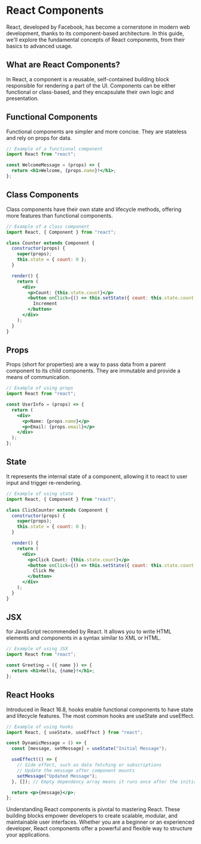 # React Components

React, developed by Facebook, has become a cornerstone in modern web development, thanks to its component-based architecture. In this guide, we'll explore the fundamental concepts of React components, from their basics to advanced usage.

## What are React Components?

In React, a component is a reusable, self-contained building block responsible for rendering a part of the UI. Components can be either functional or class-based, and they encapsulate their own logic and presentation.

## Functional Components

Functional components are simpler and more concise. They are stateless and rely on props for data.

```jsx
// Example of a functional component
import React from "react";

const WelcomeMessage = (props) => {
  return <h1>Welcome, {props.name}!</h1>;
};
```

## Class Components

Class components have their own state and lifecycle methods, offering more features than functional components.

```jsx
// Example of a class component
import React, { Component } from "react";

class Counter extends Component {
  constructor(props) {
    super(props);
    this.state = { count: 0 };
  }

  render() {
    return (
      <div>
        <p>Count: {this.state.count}</p>
        <button onClick={() => this.setState({ count: this.state.count + 1 })}>
          Increment
        </button>
      </div>
    );
  }
}
```

## Props

Props (short for properties) are a way to pass data from a parent component to its child components. They are immutable and provide a means of communication.

```jsx
// Example of using props
import React from "react";

const UserInfo = (props) => {
  return (
    <div>
      <p>Name: {props.name}</p>
      <p>Email: {props.email}</p>
    </div>
  );
};
```

## State

It represents the internal state of a component, allowing it to react to user input
and trigger re-rendering.

```jsx
// Example of using state
import React, { Component } from "react";

class ClickCounter extends Component {
  constructor(props) {
    super(props);
    this.state = { count: 0 };
  }

  render() {
    return (
      <div>
        <p>Click Count: {this.state.count}</p>
        <button onClick={() => this.setState({ count: this.state.count + 1 })}>
          Click Me
        </button>
      </div>
    );
  }
}
```

## JSX

for JavaScript recommended by React. It allows you to write HTML elements and components
in a syntax similar to XML or HTML.

```jsx
// Example of using JSX
import React from "react";

const Greeting = ({ name }) => {
  return <h1>Hello, {name}!</h1>;
};
```

## React Hooks

Introduced in React 16.8, hooks enable functional components to have state and lifecycle features. The most common hooks are useState and useEffect.

```jsx
// Example of using hooks
import React, { useState, useEffect } from "react";

const DynamicMessage = () => {
  const [message, setMessage] = useState("Initial Message");

  useEffect(() => {
    // Side effect, such as data fetching or subscriptions
    // Update the message after component mounts
    setMessage("Updated Message");
  }, []); // Empty dependency array means it runs once after the initial render

  return <p>{message}</p>;
};
```

Understanding React components is pivotal to mastering React. These building blocks empower developers to create scalable, modular, and maintainable user interfaces. Whether you are a beginner or an experienced developer, React components offer a powerful and flexible way to structure your applications.
